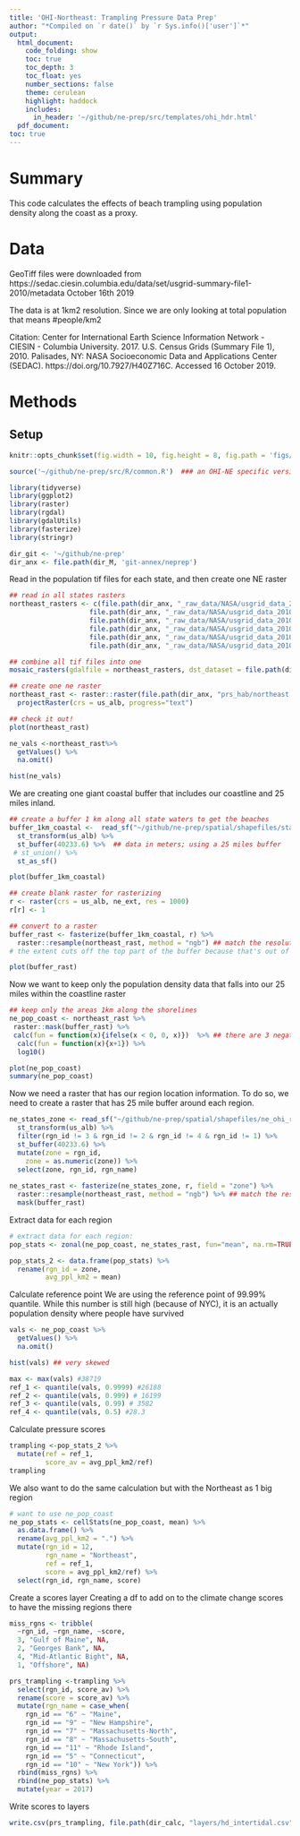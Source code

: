 ```yaml
---
title: 'OHI-Northeast: Trampling Pressure Data Prep'
author: "*Compiled on `r date()` by `r Sys.info()['user']`*"
output: 
  html_document:
    code_folding: show
    toc: true
    toc_depth: 3
    toc_float: yes
    number_sections: false
    theme: cerulean
    highlight: haddock
    includes: 
      in_header: '~/github/ne-prep/src/templates/ohi_hdr.html'
  pdf_document:
toc: true
---
```


# Summary
 
This code calculates the effects of beach trampling using population density along the coast as a proxy.

# Data

GeoTiff files were downloaded from https://sedac.ciesin.columbia.edu/data/set/usgrid-summary-file1-2010/metadata
October 16th 2019

The data is at 1km2 resolution. Since we are only looking at total population that means #people/km2

Citation:
Center for International Earth Science Information Network - CIESIN - Columbia University. 2017. U.S. Census Grids (Summary File 1), 2010. Palisades, NY: NASA Socioeconomic Data and Applications Center (SEDAC). https://doi.org/10.7927/H40Z716C. Accessed 16 October 2019. 

# Methods

## Setup

``` r
knitr::opts_chunk$set(fig.width = 10, fig.height = 8, fig.path = 'figs/', message = FALSE, warning = FALSE)

source('~/github/ne-prep/src/R/common.R')  ### an OHI-NE specific version of common.R

library(tidyverse)
library(ggplot2)
library(raster)
library(rgdal)
library(gdalUtils)
library(fasterize)
library(stringr)

dir_git <- '~/github/ne-prep'
dir_anx <- file.path(dir_M, 'git-annex/neprep')
```


Read in the population tif files for each state, and then create one NE raster
```r
## read in all states rasters
northeast_rasters <- c(file.path(dir_anx, "_raw_data/NASA/usgrid_data_2010/geotiff/nypop10.tif"),
                    file.path(dir_anx, "_raw_data/NASA/usgrid_data_2010/geotiff/mepop10.tif"),
                    file.path(dir_anx, "_raw_data/NASA/usgrid_data_2010/geotiff/nhpop10.tif"),
                    file.path(dir_anx, "_raw_data/NASA/usgrid_data_2010/geotiff/ctpop10.tif"),
                    file.path(dir_anx, "_raw_data/NASA/usgrid_data_2010/geotiff/ripop10.tif"),
                    file.path(dir_anx, "_raw_data/NASA/usgrid_data_2010/geotiff/mapop10.tif"))

## combine all tif files into one 
mosaic_rasters(gdalfile = northeast_rasters, dst_dataset = file.path(dir_anx, "prs_hab/northeast.tif"), of = "GTiff")

## create one ne raster
northeast_rast <- raster::raster(file.path(dir_anx, "prs_hab/northeast.tif")) %>%
  projectRaster(crs = us_alb, progress="text") 

## check it out!
plot(northeast_rast)

ne_vals <-northeast_rast%>% 
  getValues() %>%
  na.omit() 

hist(ne_vals)
```

We are creating one giant coastal buffer that includes our coastline and 25 miles inland. 
```r
## create a buffer 1 km along all state waters to get the beaches
buffer_1km_coastal <-  read_sf("~/github/ne-prep/spatial/shapefiles/state_waters.shp")  %>% 
  st_transform(us_alb) %>% 
  st_buffer(40233.6) %>%  ## data in meters; using a 25 miles buffer
 # st_union() %>% 
  st_as_sf() 

plot(buffer_1km_coastal)

## create blank raster for rasterizing
r <- raster(crs = us_alb, ne_ext, res = 1000)
r[r] <- 1

## convert to a raster
buffer_rast <- fasterize(buffer_1km_coastal, r) %>% 
  raster::resample(northeast_rast, method = "ngb") ## match the resolution and extent
# the extent cuts off the top part of the buffer because that's out of Maine

plot(buffer_rast)
```

Now we want to keep only the population density data that falls into our 25 miles within the coastline raster
```r
## keep only the areas 1km along the shorelines
ne_pop_coast <- northeast_rast %>% 
 raster::mask(buffer_rast) %>% 
 calc(fun = function(x){ifelse(x < 0, 0, x)})  %>% ## there are 3 negative numbers in this data for some reason (-77.9399, -0.2386,	-0.0178) 
  calc(fun = function(x){x+1}) %>% 
  log10() 

plot(ne_pop_coast)
summary(ne_pop_coast) 
```

Now we need a raster that has our region location information. To do so, we need to create a raster that has  25 mile buffer around each region.
```r
ne_states_zone <- read_sf("~/github/ne-prep/spatial/shapefiles/ne_ohi_rgns.shp")  %>% 
  st_transform(us_alb) %>% 
  filter(rgn_id != 3 & rgn_id != 2 & rgn_id != 4 & rgn_id != 1) %>% 
  st_buffer(40233.6) %>% 
  mutate(zone = rgn_id,
    zone = as.numeric(zone)) %>% 
  select(zone, rgn_id, rgn_name)
      
ne_states_rast <- fasterize(ne_states_zone, r, field = "zone") %>% 
  raster::resample(northeast_rast, method = "ngb") %>% ## match the resolution
  mask(buffer_rast)
```

Extract data for each region
```r
# extract data for each region:
pop_stats <- zonal(ne_pop_coast, ne_states_rast, fun="mean", na.rm=TRUE, progress="text")

pop_stats_2 <- data.frame(pop_stats) %>% 
  rename(rgn_id = zone,
         avg_ppl_km2 = mean)
```

Calculate reference point
We are using the reference point of 99.99% quantile. While this number is still high (because of NYC), it is an actually population density where people have survived
```r
vals <- ne_pop_coast %>% 
  getValues() %>%
  na.omit() 

hist(vals) ## very skewed

max <- max(vals) #38719
ref_1 <- quantile(vals, 0.9999) #26188
ref_2 <- quantile(vals, 0.999) # 16199
ref_3 <- quantile(vals, 0.99) # 3582
ref_4 <- quantile(vals, 0.5) #28.3  
```

Calculate pressure scores
```r
trampling <-pop_stats_2 %>% 
  mutate(ref = ref_1,
         score_av = avg_ppl_km2/ref)
trampling
```

We also want to do the same calculation but with the Northeast as 1 big region
```r
# want to use ne_pop_coast
ne_pop_stats <- cellStats(ne_pop_coast, mean) %>% 
  as.data.frame() %>% 
  rename(avg_ppl_km2 = ".") %>% 
  mutate(rgn_id = 12,
         rgn_name = "Northeast",
         ref = ref_1,
         score = avg_ppl_km2/ref) %>% 
  select(rgn_id, rgn_name, score)

```




Create a scores layer
Creating a df to add on to the climate change scores to have the missing regions there 
```r
miss_rgns <- tribble(
  ~rgn_id, ~rgn_name, ~score,
  3, "Gulf of Maine", NA,
  2, "Georges Bank", NA,
  4, "Mid-Atlantic Bight", NA,
  1, "Offshore", NA) 
```

```r
prs_trampling <-trampling %>% 
  select(rgn_id, score_av) %>% 
  rename(score = score_av) %>% 
  mutate(rgn_name = case_when(
    rgn_id == "6" ~ "Maine", 
    rgn_id == "9" ~ "New Hampshire", 
    rgn_id == "7" ~ "Massachusetts-North",
    rgn_id == "8" ~ "Massachusetts-South",
    rgn_id == "11" ~ "Rhode Island",
    rgn_id == "5" ~ "Connecticut",
    rgn_id == "10" ~ "New York")) %>% 
  rbind(miss_rgns) %>% 
  rbind(ne_pop_stats) %>% 
  mutate(year = 2017)
```

Write scores to layers
```r
write.csv(prs_trampling, file.path(dir_calc, "layers/hd_intertidal.csv"))
```
